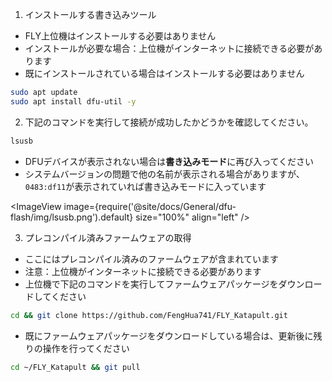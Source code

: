 1. インストールする書き込みツール

* FLY上位機はインストールする必要はありません
* インストールが必要な場合：上位機がインターネットに接続できる必要があります
* 既にインストールされている場合はインストールする必要はありません

```bash
sudo apt update
sudo apt install dfu-util -y
```

2. 下記のコマンドを実行して接続が成功したかどうかを確認してください。

```bash
lsusb
```

* DFUデバイスが表示されない場合は**書き込みモード**に再び入ってください
* システムバージョンの問題で他の名前が表示される場合がありますが、`0483:df11`が表示されていれば書き込みモードに入っています

<ImageView image={require('@site/docs/General/dfu-flash/img/lsusb.png').default} size="100%" align="left" />


3. プレコンパイル済みファームウェアの取得

* ここにはプレコンパイル済みのファームウェアが含まれています
* 注意：上位機がインターネットに接続できる必要があります
* 上位機で下記のコマンドを実行してファームウェアパッケージをダウンロードしてください

```bash
cd && git clone https://github.com/FengHua741/FLY_Katapult.git
```

* 既にファームウェアパッケージをダウンロードしている場合は、更新後に残りの操作を行ってください

```bash
cd ~/FLY_Katapult && git pull
```